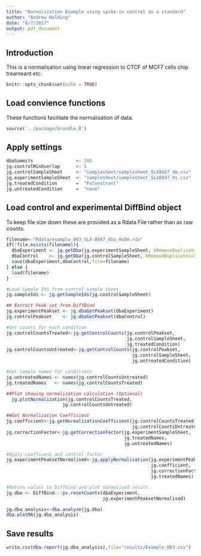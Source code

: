 ```yaml
---
title: "Normalization Example using spike-in control as a standard"
author: "Andrew Holding"
date: "8/7/2017"
output: pdf_document
---
```


## Introduction

This is a normalisation using linear regression to CTCF of MCF7 cells chip treameant etc.

```r
knitr::opts_chunk$set(echo = TRUE)
```

## Load convience functions

These functions facilitate the normalisation of data.

```r
source('../package/brundle.R')
```

## Apply settings

```r
dbaSummits                <- 200
jg.controlMinOverlap      <- 5
jg.controlSampleSheet     <- "samplesheet/samplesheet_SLX8047_dm.csv"
jg.experimentSampleSheet  <- "samplesheet/samplesheet_SLX8047_hs.csv"
jg.treatedCondition       =  "Fulvestrant"
jg.untreatedCondition     =  "none"

```

## Load control and experimental DiffBind object

To keep file size down these are provided as a Rdata File rather than as raw counts.

```r
filename<-"Rdata/example_003_SLX-8047_dba_HsDm.rda"
if(!file.exists(filename)){
  dbaExperiment <- jg.getDba(jg.experimentSampleSheet, bRemoveDuplicates=TRUE)
  dbaControl    <- jg.getDba(jg.controlSampleSheet, bRemoveDuplicates=TRUE)
  save(dbaExperiment,dbaControl,file=filename)
} else {
  load(filename)
}

```

```r
#Load Sample Ids from control sample sheet.
jg.sampleIds <- jg.getSampleIds(jg.controlSampleSheet)
```

```r

## Extract Peak set from DiffBind
jg.experimentPeakset <- jg.dbaGetPeakset(dbaExperiment)
jg.controlPeakset    <- jg.dbaGetPeakset(dbaControl)

```

```r
#Get counts for each condition
jg.controlCountsTreated<-jg.getControlCounts(jg.controlPeakset, 
                                             jg.controlSampleSheet,
                                             jg.treatedCondition)
jg.controlCountsUntreated<-jg.getControlCounts(jg.controlPeakset,
                                               jg.controlSampleSheet,
                                               jg.untreatedCondition)

```

```r
#Get sample names for conditions
jg.untreatedNames <- names(jg.controlCountsUntreated)
jg.treatedNames   <- names(jg.controlCountsTreated)

```

```r

##Plot showing normalization calculation (Optional)
  jg.plotNormalization(jg.controlCountsTreated,
                     jg.controlCountsUntreated)
```


```r
##Get Normalization Coefficient
jg.coefficient<-jg.getNormalizationCoefficient(jg.controlCountsTreated,
                                               jg.controlCountsUntreated)
jg.correctionFactor<-jg.getCorrectionFactor(jg.experimentSampleSheet,
                                            jg.treatedNames,
                                            jg.untreatedNames)

```


```r
#Apply coefficent and control factor
jg.experimentPeaksetNormalised<-jg.applyNormalisation(jg.experimentPeakset,
                                                      jg.coefficient,
                                                      jg.correctionFactor,
                                                      jg.treatedNames)
```

```r
#Return values to Diffbind and plot normalised result.
jg.dba <- DiffBind:::pv.resetCounts(dbaExperiment,
                                    jg.experimentPeaksetNormalised)

```

```r
jg.dba_analysis<-dba.analyze(jg.dba)
dba.plotMA(jg.dba_analysis)

```

## Save results


```r
write.csv(dba.report(jg.dba_analysis),file="results/Example_003.csv")
```


